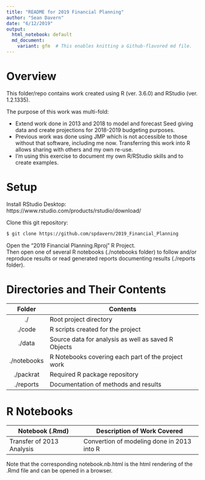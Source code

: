 ```yaml
---
title: "README for 2019 Financial Planning"
author: "Sean Davern"
date: "6/12/2019"
output:
  html_notebook: default
  md_document:
    variant: gfm  # This enables knitting a Github-flavored md file.
---
```


# Overview

This folder/repo contains work created using R (ver. 3.6.0) and RStudio (ver.
1.2.1335).

The purpose of this work was multi-fold: 

* Extend work done in 2013 and 2018 to model and forecast Seed giving data and create projections for 2018-2019 budgeting purposes.
* Previous work was done using JMP which is not accessible to those without that software, including me now. Transferring this work into R allows sharing with others and my own re-use. 
* I’m using this exercise to document my own R/RStudio skills and to create examples.

# Setup

Install RStudio Desktop: https://www.rstudio.com/products/rstudio/download/  

Clone this git repository:
```bash
$ git clone https://github.com/spdavern/2019_Financial_Planning
```

Open the "2019 Financial Planning.Rproj" R Project.  
Then open one of several R notebooks (./notebooks folder) to follow and/or reproduce results or read generated reports documenting results (./reports folder).

# Directories and Their Contents

|Folder|Contents|
|:----:|--------|
|./|Root project directory|
|./code|R scripts created for the project|
|./data|Source data for analysis as well as saved R Objects|
|./notebooks|R Notebooks covering each part of the project work|
|./packrat|Required R package repository|
|./reports|Documentation of methods and results|

# R Notebooks

|Notebook (.Rmd)|Description of Work Covered|
|--------|---------------------------|
|Transfer of 2013 Analysis|Convertion of modeling done in 2013 into R|
Note that the corresponding notebook.nb.html is the html rendering of the .Rmd file and can be opened in a browser.